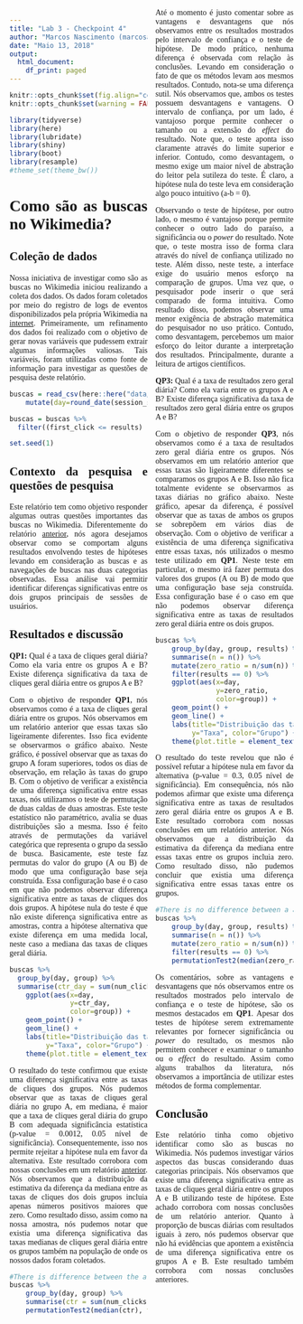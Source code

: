 ```yaml
---
title: "Lab 3 - Checkpoint 4"
author: "Marcos Nascimento (marcosantonio@copin.ufcg.edu.br)"
date: "Maio 13, 2018"
output:
  html_document:
    df_print: paged
---
```


<style>
    body {text-align: justify;
    font-family: "Times New Roman";
    -webkit-column-count:2;}
</style>

```r
knitr::opts_chunk$set(fig.align="center", fig.width=7, fig.height=4)
knitr::opts_chunk$set(warning = FALSE)

library(tidyverse)
library(here)
library(lubridate)
library(shiny)
library(boot)
library(resample)
#theme_set(theme_bw())
```

# Como são as buscas no Wikimedia?

## Coleção de dados

Nossa iniciativa de investigar como são as buscas no Wikimedia iniciou realizando a coleta dos dados. Os dados foram coletados por meio do registro de logs de eventos disponibilizados pela própria Wikimedia na [internet](https://github.com/wikimedia-research/Discovery-Hiring-Analyst-2016). Primeiramente, um refinamento dos dados foi realizado com o objetivo de gerar novas variáveis que pudessem extrair algumas informações valiosas. Tais variáveis, foram utilizadas como fonte de informação para investigar as questões de pesquisa deste relatório. 

```r
buscas = read_csv(here::here("data/search_data.csv")) %>%
    mutate(day=round_date(session_start_date, unit = "day"))

buscas = buscas %>%
  filter((first_click <= results) | (is.na(first_click) & num_clicks == 0))

set.seed(1)
```

## Contexto da pesquisa e questões de pesquisa

Este relatório tem como objetivo responder algumas outras questões importantes das buscas no Wikimedia. Diferentemente do relatório [anterior](http://rpubs.com/marcosasn/390792), nós agora desejamos observar como se comportam alguns resultados envolvendo testes de hipóteses levando em consideração as buscas e as navegações de buscas nas duas categorias observadas. Essa análise vai permitir identificar diferenças significativas entre os dois grupos principais de sessões de usuários.

## Resultados e discussão

**QP1:** Qual é a taxa de cliques geral diária? Como ela varia entre os grupos A e B? Existe diferença significativa da taxa de cliques geral diária entre os grupos A e B?

Com o objetivo de responder **QP1**, nós observamos como é a taxa de cliques geral diária entre os grupos. Nós observamos em um relatório anterior que essas taxas são ligeiramente diferentes. Isso fica evidente se observarmos o gráfico abaixo. Neste gráfico, é possível observar que as taxas do grupo A foram superiores, todos os dias de observação, em relação às taxas do grupo B. Com o objetivo de verificar a existência de uma diferença significativa entre essas taxas, nós utilizamos o teste de permutação de duas caldas de duas amostras. Este teste estatístico não paramétrico, avalia se duas distribuições são a mesma. Isso é feito através de permutações da variável categórica que representa o grupo da sessão de busca. Basicamente, este teste faz permutas do valor do grupo (A ou B) de modo que uma configuração base seja construída. Essa configuração base é o caso em que não podemos observar diferença significativa entre as taxas de cliques dos dois grupos. A hipótese nula do teste é que não existe diferença significativa entre as amostras, contra a hipótese alternativa que existe diferença em uma medida local, neste caso a mediana das taxas de cliques geral diária.

```r
buscas %>% 
  group_by(day, group) %>% 
  summarise(ctr_day = sum(num_clicks > 0) / n()) %>%
    ggplot(aes(x=day, 
               y=ctr_day,
               color=group)) +
    geom_point() +
    geom_line() +
    labs(title="Distribuição das taxas de cliques geral", x="Dia",
         y="Taxa", color="Grupo") +
    theme(plot.title = element_text(hjust = 0.5))
```

O resultado do teste confirmou que existe uma diferença significativa entre as taxas de cliques dos grupos. Nós pudemos observar que as taxas de cliques geral diária no grupo A, em mediana, é maior que a taxa de cliques geral diária do grupo B com adequada significância estatística (p-value = 0.0012, 0.05 nível de significância). Consequentemente, isso nos permite rejeitar a hipótese nula em favor da alternativa. Este resultado corrobora com nossas conclusões em um relatório [anterior](http://rpubs.com/marcosasn/390792). Nós observamos que a distribuição da estimativa da diferença da mediana entre as taxas de cliques dos dois grupos incluia apenas números positivos maiores que zero. Como resultado disso, assim como na nossa amostra, nós pudemos notar que existia uma diferença significativa das taxas medianas de cliques geral diária entre os grupos também na população de onde os nossos dados foram coletados.

```r
#There is difference between the a diary median ctr and b (p-value=0.0012)
buscas %>% 
    group_by(day, group) %>% 
    summarise(ctr = sum(num_clicks > 0) / n()) %>%
    permutationTest2(median(ctr), treatment = group)
```

Até o momento é justo comentar sobre as vantagens e desvantagens que nós observamos entre os resultados mostrados pelo intervalo de confiança e o teste de hipótese. De modo prático, nenhuma diferença é observada com relação às conclusões. Levando em consideração o fato de que os métodos levam aos mesmos resultados. Contudo, nota-se uma diferença sutil. Nós observamos que, ambos os testes possuem desvantagens e vantagens. O intervalo de confiança, por um lado, é vantajoso porque permite conhecer o tamanho ou a extensão do *effect* do resultado. Note que, o teste aponta isso claramente através do limite superior e inferior. Contudo, como desvantagem, o mesmo exige um maior nível de abstração do leitor pela sutileza do teste. É claro, a hipótese nula do teste leva em consideração algo pouco intuitivo (a-b = 0).

Observando o teste de hipótese, por outro lado, o mesmo é vantajoso porque permite conhecer o outro lado do paraíso, a significância ou o *power* do resultado. Note que, o teste mostra isso de forma clara através do nível de confiança utilizado no teste. Além disso, neste teste, a interface exige do usuário menos esforço na comparação de grupos. Uma vez que, o pesquisador pode inserir o que será comparado de forma intuitiva. Como resultado disso, podemos observar uma menor exigência de abstração matemática do pesquisador no uso prático. Contudo, como desvantagem, percebemos um maior esforço do leitor durante a interpretação dos resultados. Principalmente, durante a leitura de artigos científicos.

**QP3:** Qual é a taxa de resultados zero geral diária? Como ela varia entre os grupos A e B? Existe diferença significativa da taxa de resultados zero geral diária entre os grupos A e B?

Com o objetivo de responder **QP3**, nós observamos como é a taxa de resultados zero geral diária entre os grupos. Nós observamos em um relatório anterior que essas taxas são ligeiramente diferentes se comparamos os grupos A e B. Isso não fica totalmente evidente se observarmos as taxas diárias no gráfico abaixo. Neste gráfico, apesar da diferença, é possível observar que as taxas de ambos os grupos se sobrepõem em vários dias de observação. Com o objetivo de verificar a existência de uma diferença significativa entre essas taxas, nós utilizados o mesmo teste utilizado em **QP1**. Neste teste em particular, o mesmo irá fazer permuta dos valores dos grupos (A ou B) de modo que uma configuração base seja construída. Essa configuração base é o caso em que não podemos observar diferença significativa entre as taxas de resultados zero geral diária entre os dois grupos.
```r
buscas %>%
    group_by(day, group, results) %>%
    summarise(n = n()) %>%
    mutate(zero_ratio = n/sum(n)) %>%
    filter(results == 0) %>%
    ggplot(aes(x=day, 
               y=zero_ratio,
               color=group)) +
    geom_point() +
    geom_line() +
    labs(title="Distribuição das taxas de resultados zero geral", x="Dia",
         y="Taxa", color="Grupo") +
    theme(plot.title = element_text(hjust = 0.5))
```
O resultado do teste revelou que não é possível refutar a hipótese nula em favor da alternativa (p-value = 0.3, 0.05 nível de significância). Em consequência, nós não podemos afirmar que existe uma diferença significativa entre as taxas de resultados zero geral diária entre os grupos A e B. Este resultado corrobora com nossas conclusões em um relatório anterior. Nós observamos que a distribuição da estimativa da diferença da mediana entre essas taxas entre os grupos incluia zero. Como resultado disso, não pudemos concluir que existia uma diferença significativa entre essas taxas entre os grupos.
```r
#There is no difference between a and b (p-value=0.3)
buscas %>% 
    group_by(day, group, results) %>%
    summarise(n = n()) %>%
    mutate(zero_ratio = n/sum(n)) %>%
    filter(results == 0) %>%
    permutationTest2(median(zero_ratio), treatment = group)
```

Os comentários, sobre as vantagens e desvantagens que nós observamos entre os resultados mostrados pelo intervalo de confiança e o teste de hipótese, são os mesmos destacados em **QP1**. Apesar dos testes de hipótese serem extremamente relevantes por fornecer significância ou *power* do resultado, os mesmos não permitem conhecer e examinar o tamanho ou o *effect* do resultado. Assim como alguns trabalhos da literatura, nós observamos a importância de utilizar estes métodos de forma complementar.

## Conclusão

Este relatório tinha como objetivo identificar como são as buscas no Wikimedia. Nós pudemos investigar vários aspectos das buscas considerando duas categorias principais. Nós observamos que existe uma diferença significativa entre as taxas de cliques geral diária entre os grupos A e B utilizando teste de hipótese. Este achado corrobora com nossas conclusões de um relatório anterior. Quanto à proporção de buscas diárias com resultados iguais à zero, nós pudemos observar que não há evidências que apontem a existência de uma diferença significativa entre os grupos A e B. Este resultado também corrobora com nossas conclusões anteriores.